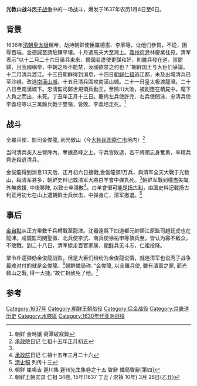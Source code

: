 {{Infobox Military Conflict
|conflict=光教山战斗
|partof=[[丙子胡乱|丙子胡乱]] 
|image=
|caption=
|date=1637年农历1月4日-7日
|place=光教山（今[[大韩民国|大韩民国]][[龍仁市|龍仁市]]境内）
|result=双方退兵
|combatant1=[[清朝|清朝]]
|combatant2=[[朝鲜王朝|朝鲜王朝]][[全罗道|全罗道]]援兵
|commander1=白羊會([[扬古利|扬古利]])†
|commander2=金俊龍
|strength1=5000
|strength2=2000-10000
|casualties1=半数以上
|casualties2=
}}
'''光教山战斗'''[[丙子战争|丙子战争]]中的一场战斗，爆发于1637年农历1月4日至6日。
== 背景 ==
1636年[[清朝|清朝]][[皇太极|皇太极]]稱帝，劫持朝鲜使臣羅德憲、李廓等，让他们參賀，不從，困辱百端。金德諴至請駐蹕平壤。十月遣馬夫大至灣上。[[義州|義州]][[府尹|府尹]]林慶業往見。清军表示“以十二月二十六日擧兵東來，爾國若遣使更謀和好，則雖兵發在道，當罷歸，且我國稱帝，中朝之所不能禁，汝國欲禁之何也？”朝鲜国王与大臣们爭論。十二月清兵渡江。十三日朝鲜得到消息，十四日[[朝鲜仁祖|朝鲜仁祖]]逃江都，未及出城清兵已至沙峴。改逃[[南漢山城|南漢山城]]。十五日清兵圍攻南漢山城。二十一日皇太极渡龍灣。二十八日至南漢城下。忠淸監司鄭世規領兵勤王，至險川大敗，被創墮在積屍中。麾下人負之而出，未死。丁丑年正月十三日。慶尙左兵使許完、右兵使閔泳、忠淸兵使李義培等以三萬餘兵戰于雙嶺，皆敗。李義培走死。<ref name="#1">朝鲜 金時讓 荷潭破寂錄</ref>
== 战斗 ==
全羅兵使、監司金俊龍, 到光敎山（今[[大韩民国|大韩民国]][[龍仁市|龍仁市]]境内）<ref>[[承政院|承政院]]日记 仁祖十五年正月初五</ref>

当时清兵突入左營陣內，奪據高峰之上。守兵皆敗退，若干將領忘身奮勇，率精兵齊進殺退清兵。

金俊龍得到消息13天后，正月初六日接戰,金俊龍領1万兵，與清军全天大戰于光敎山，殺清军甚多，朝鲜史料记载清军大將白羊會中弹丸死。<ref name="#1"/>朝鲜军戰到糧盡矢竭, 外無救援, 中夜移陣, 以致士卒潰散<ref>[[承政院|承政院]]日记 仁祖十五年三月二十六</ref>。白羊會很可能是[[扬古利|扬古利]]，[[中国|中国]]史料记载扬古利正月初七在山上遭朝鲜士兵伏击，中弹身亡，清军撤退。<ref>[[清史稿|清史稿]] 列传十三</ref>
== 事后 ==
[[金自點|金自點]]从正方带數千兵轉戰至龍津。沈器遠爲下四道都元帥領江原監司趙廷虎也在龍津。咸鏡監司閔聖徽、北兵使李沆、南兵使徐祐申等領兵至。皆认为寡不敌众，不敢戰。到二十八日，清军掳走百官家属，[[朝鲜|朝鲜]]兵无斗志，仁祖投降。

掌令朴遾弹劾金俊龍战败，但是大臣们纷纷为金俊龍说情，就连清军也说丙子战争最难对付的就是金俊龍。<ref>朝鲜 崔鳴吉 遲川集 遲州先生集卷之十五 啓辭 備局啓辭[第四] </ref>朝鲜備局称: “金俊龍, 以全羅兵使, 雖有潰軍之罪, 而光敎山之戰, 得一大捷。”故仁祖赦免了他。<ref>朝鲜王朝实录 仁祖 34卷, 15年(1637 丁丑 / 崇禎 10年) 3月 26日(乙丑) </ref>

==参考==
{{Reflist|2}}

[[Category:1637年|Category:1637年]]
[[Category:朝鲜王朝战役|Category:朝鲜王朝战役]]
[[Category:后金战役|Category:后金战役]]
[[Category:京畿道历史|Category:京畿道历史]]
[[Category:水枝區|Category:水枝區]]
[[Category:1630年代亚洲战役|Category:1630年代亚洲战役]]